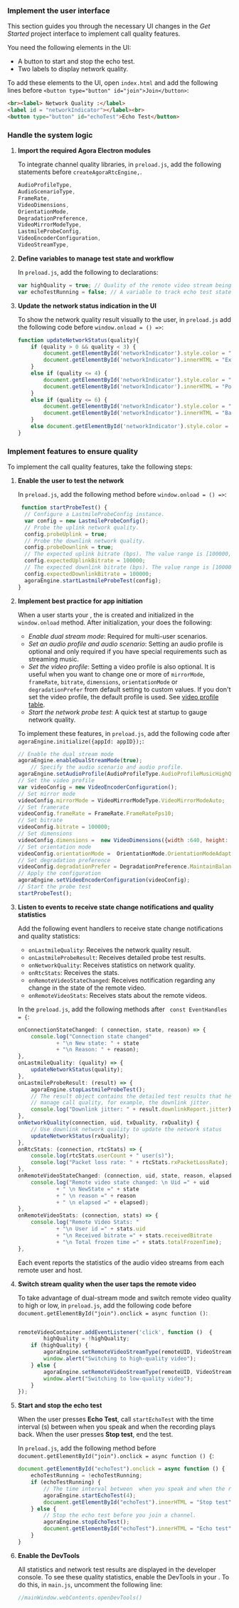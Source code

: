 <PlatformWrapper platform="electron">

### Implement the user interface

This section guides you through the necessary UI changes in the _Get Started_ project interface to implement call quality features.

You need the following elements in the UI:

* A button to start and stop the echo test.
* Two labels to display network quality.

To add these elements to the UI, open `index.html` and add the following lines before `<button type="button" id="join">Join</button>`:

```html
<br><label> Network Quality :</label>
<label id = "networkIndicator"></label><br>
<button type="button" id="echoTest">Echo Test</button>
```


### Handle the system logic

1. **Import the required Agora Electron modules**

    To integrate <Vg k="VSDK" /> channel quality libraries, in `preload.js`, add the following statements before `createAgoraRtcEngine,`.

    ```javascript
    AudioProfileType,
    AudioScenarioType,
    FrameRate,
    VideoDimensions,
    OrientationMode,
    DegradationPreference,
    VideoMirrorModeType,
    LastmileProbeConfig,
    VideoEncoderConfiguration,
    VideoStreamType,
    ```

1. **Define variables to manage test state and workflow**

    In `preload.js`, add the following to declarations:

    ```javascript
    var highQuality = true; // Quality of the remote video stream being played.
    var echoTestRunning = false; // A variable to track echo test state.
    ```

1. **Update the network status indication in the UI**

    To show the network quality result visually to the user, in `preload.js` add the following code before `window.onload = () =>`:

    ```javascript
    function updateNetworkStatus(quality){  
        if (quality > 0 && quality < 3) {
            document.getElementById('networkIndicator').style.color = "green";
            document.getElementById('networkIndicator').innerHTML = "Excellent";
        }
        else if (quality <= 4) {
            document.getElementById('networkIndicator').style.color = "yellow";
            document.getElementById('networkIndicator').innerHTML = "Poor";
        }
        else if (quality <= 6) {
            document.getElementById('networkIndicator').style.color = "red";
            document.getElementById('networkIndicator').innerHTML = "Bad";
        }
        else document.getElementById('networkIndicator').style.color = "white";
    }
    ```

### Implement features to ensure quality

To implement the call quality features, take the following steps:

1. **Enable the user to test the network**

    In `preload.js`, add the following method before `window.onload = () =>`:

    ```javascript
     function startProbeTest() {
      // Configure a LastmileProbeConfig instance.
      var config = new LastmileProbeConfig();
      // Probe the uplink network quality.
      config.probeUplink = true;
      // Probe the downlink network quality.
      config.probeDownlink = true;
      // The expected uplink bitrate (bps). The value range is [100000,5000000].
      config.expectedUplinkBitrate = 100000;
      // The expected downlink bitrate (bps). The value range is [100000,5000000].
      config.expectedDownlinkBitrate = 100000;
      agoraEngine.startLastmileProbeTest(config);
    }
    ```

1. **Implement best practice for app initiation**

    When a user starts your <Vpl k="CLIENT" />, the <Vg k="ENGINE" /> is created and initialized in the `window.onload` method. After initialization, your <Vpl k="CLIENT" /> does the following:

    * _Enable dual stream mode_: Required for multi-user scenarios.
    * _Set an audio profile and audio scenario_: Setting an audio profile is optional and only required if you have special requirements such as streaming music.
    * _Set the video profile_: Setting a video profile is also optional. It is useful when you want to change one or more of `mirrorMode`, `frameRate`, `bitrate`, `dimensions`, `orientationMode` or `degradationPrefer` from default setting to custom values.
      If you don't set the video profile, the default profile is used. See [video profile table](#video-profile-table).
    * _Start the network probe test_: A quick test at startup to gauge network quality.

    To implement these features, in `preload.js`, add the following code after `agoraEngine.initialize({appId: appID});`:

    ```javascript
    // Enable the dual stream mode
    agoraEngine.enableDualStreamMode(true);
        // Specify the audio scenario and audio profile.
    agoraEngine.setAudioProfile(AudioProfileType.AudioProfileMusicHighQualityStereo,AudioScenarioType.AudioScenarioGameStreaming);
    // Set the video profile
    var videoConfig = new VideoEncoderConfiguration();
    // Set mirror mode
    videoConfig.mirrorMode = VideoMirrorModeType.VideoMirrorModeAuto;
    // Set framerate
    videoConfig.frameRate = FrameRate.FrameRateFps10;
    // Set bitrate
    videoConfig.bitrate = 100000;
    // Set dimensions
    videoConfig.dimensions =  new VideoDimensions({width :640, height: 360});
    // Set orientation mode
    videoConfig.orientationMode =  OrientationMode.OrientationModeAdaptive;
    // Set degradation preference
    videoConfig.degradationPrefer = DegradationPreference.MaintainBalanced;
    // Apply the configuration
    agoraEngine.setVideoEncoderConfiguration(videoConfig);
    // Start the probe test
    startProbeTest();
    ```

1. **Listen to <Vg k="ENGINE" /> events to receive state change notifications and quality statistics**

    Add the following event handlers to receive state change notifications and quality statistics:

    * `onLastmileQuality`: Receives the network quality result.
    * `onLastmileProbeResult`: Receives detailed probe test results.
    * `onNetworkQuality`: Receives statistics on network quality.
    * `onRtcStats`: Receives the <Vg k="ENGINE" /> stats.
    * `onRemoteVideoStateChanged`: Receives notification regarding any change in the state of the remote video.
    * `onRemoteVideoStats`: Receives stats about the remote videos.

    In the `preload.js`, add the following methods after ` const EventHandles = {`:

    ```javascript
    onConnectionStateChanged: ( connection, state, reason) => {
        console.log("Connection state changed"
                + "\n New state: " + state
                + "\n Reason: " + reason);
    },
    onLastmileQuality: (quality) => {   
        updateNetworkStatus(quality);
    },
    onLastmileProbeResult: (result) => {   
        agoraEngine.stopLastmileProbeTest();
        // The result object contains the detailed test results that help you
        // manage call quality, for example, the downlink jitter.
        console.log("Downlink jitter: " + result.downlinkReport.jitter);
    },
    onNetworkQuality(connection, uid, txQuality, rxQuality) {
        // Use downlink network quality to update the network status
        updateNetworkStatus(rxQuality);
    },
    onRtcStats: (connection, rtcStats) => {
        console.log(rtcStats.userCount + " user(s)");
        console.log("Packet loss rate: " + rtcStats.rxPacketLossRate);
    },
    onRemoteVideoStateChanged: (connection, uid, state, reason, elapsed) => {
        console.log("Remote video state changed: \n Uid =" + uid
                + " \n NewState =" + state
                + " \n reason =" + reason
                + " \n elapsed =" + elapsed);
    },
    onRemoteVideoStats: (connection, stats) => {
        console.log("Remote Video Stats: "
                + "\n User id =" + stats.uid
                + "\n Received bitrate =" + stats.receivedBitrate
                + "\n Total frozen time =" + stats.totalFrozenTime);
    },
    ```

    Each event reports the statistics of the audio video streams from each remote user and host. 


1. **Switch stream quality when the user taps the remote video**

    To take advantage of dual-stream mode and switch remote video quality to high or low, in `preload.js`, add the following code before `document.getElementById("join").onclick = async function ()`:

    ```javascript
    
    remoteVideoContainer.addEventListener('click', function ()  {
            highQuality = !highQuality;
        if (highQuality) {
            agoraEngine.setRemoteVideoStreamType(remoteUID, VideoStreamType.VideoStreamHigh);
            window.alert("Switching to high-quality video");
        } else {
            agoraEngine.setRemoteVideoStreamType(remoteUID, VideoStreamType.VideoStreamLow);
            window.alert("Switching to low-quality video");
        }
    });
    ```
1. **Start and stop the echo test**
    
    When the user presses **Echo Test**, call `startEchoTest` with the time interval (s) between when you speak and when the recording plays back. When the user presses **Stop test**, end the test.
    
    In `preload.js`, add the following method before `document.getElementById("join").onclick = async function () {`:
    ```javascript
    document.getElementById("echoTest").onclick = async function () {
        echoTestRunning = !echoTestRunning;
        if (echoTestRunning) {
            // The time interval between  when you speak and when the recording plays back is 4 second.
            agoraEngine.startEchoTest(4);
            document.getElementById("echoTest").innerHTML = "Stop test";
        } else {
            // Stop the echo test before you join a channel.
            agoraEngine.stopEchoTest();
            document.getElementById("echoTest").innerHTML = "Echo test";
        }
    }
    
    ```

1. **Enable the DevTools**

    All statistics and network test results are displayed in the developer console. To see these quality statistics, enable the DevTools in your <Vpl k="CLIENT" />. To do this, in `main.js`, uncomment the following line:
    
    ```javascript
    //mainWindow.webContents.openDevTools()
    ```

</PlatformWrapper>
